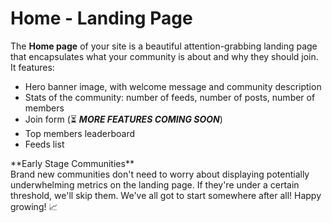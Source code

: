 
# Home - Landing Page

The **Home page** of your site is a beautiful attention-grabbing landing page that encapsulates what your community is about and why they should join. It features:

- Hero banner image, with welcome message and community description
- Stats of the community: number of feeds, number of posts, number of members
- Join form (⏳ **_MORE FEATURES COMING SOON_**)
- Top members leaderboard
- Feeds list

<Callout type="info" emoji="🌱">
  **Early Stage Communities** <br />
  Brand new communities don't need to worry about displaying potentially underwhelming
  metrics on the landing page. If they're under a certain threshold, we'll skip them.
  We've all got to start somewhere after all! Happy growing! 📈
</Callout>
